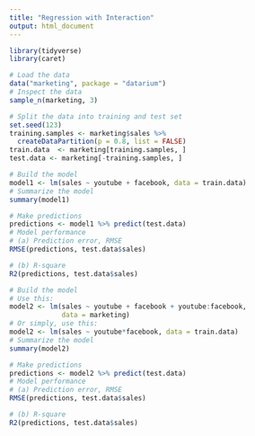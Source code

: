 ```yaml
---
title: "Regression with Interaction"
output: html_document
---
```


```r
library(tidyverse)
library(caret)
```

```r
# Load the data
data("marketing", package = "datarium")
# Inspect the data
sample_n(marketing, 3)
```

```r
# Split the data into training and test set
set.seed(123)
training.samples <- marketing$sales %>%
  createDataPartition(p = 0.8, list = FALSE)
train.data  <- marketing[training.samples, ]
test.data <- marketing[-training.samples, ]
```

```r
# Build the model
model1 <- lm(sales ~ youtube + facebook, data = train.data)
# Summarize the model
summary(model1)
```

```r
# Make predictions
predictions <- model1 %>% predict(test.data)
# Model performance
# (a) Prediction error, RMSE
RMSE(predictions, test.data$sales)
```

```r
# (b) R-square
R2(predictions, test.data$sales)
```

```r
# Build the model
# Use this: 
model2 <- lm(sales ~ youtube + facebook + youtube:facebook,
             data = marketing)
# Or simply, use this: 
model2 <- lm(sales ~ youtube*facebook, data = train.data)
# Summarize the model
summary(model2)
```

```r
# Make predictions
predictions <- model2 %>% predict(test.data)
# Model performance
# (a) Prediction error, RMSE
RMSE(predictions, test.data$sales)
```

```r
# (b) R-square
R2(predictions, test.data$sales)
```
